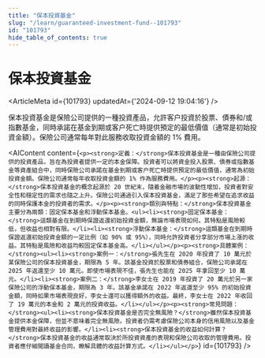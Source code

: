 ```yaml
---
title: "保本投資基金"
slug: "/learn/guaranteed-investment-fund--101793"
id: "101793"
hide_table_of_contents: true
---
```



# 保本投資基金

<ArticleMeta id={101793} updatedAt={'2024-09-12 19:04:16'} />
<div className='border-solid border-b border-t-0 my-4 border-[var(--ifm-color-gray-300)]' />

保本投資基金是保險公司提供的一種投資產品，允許客户投資於股票、債券和/或指數基金，同時承諾在基金到期或客户死亡時提供預定的最低價值（通常是初始投資金額）。保險公司通常每年對此服務收取投資金額的 1% 費用。

<AIContent content={`<p><strong>定義：</strong>保本投資基金是一種由保險公司提供的投資產品，旨在為投資者提供一定的本金保障。投資者可以將資金投入股票、債券或指數基金等資產組合中，同時保險公司承諾在基金到期或客户死亡時提供預定的最低價值，通常為初始投資金額。保險公司通常每年收取投資金額的 1% 作為服務費用。</p><p><strong>起源：</strong>保本投資基金的概念起源於 20 世紀末，隨着金融市場的波動性增加，投資者對安全性和穩定性的需求也隨之上升。保險公司通過引入保本投資基金，滿足了那些希望在追求收益的同時保護本金的投資者的需求。</p><p><strong>類別與特點：</strong>保本投資基金主要分為兩類：固定保本基金和浮動保本基金。<ul><li><strong>固定保本基金：</strong>這類基金在到期時保證返還初始投資金額，無論市場表現如何。其特點是風險較低，但收益也相對有限。</li><li><strong>浮動保本基金：</strong>這類基金在到期時保證返還初始投資金額的一定比例（如 90% 或 95%），同時允許投資者分享部分市場上漲的收益。其特點是風險和收益均較固定保本基金高。</li></ul></p><p><strong>具體案例：</strong><ul><li><strong>案例一：</strong>張先生在 2020 年投資了 10 萬元於某保險公司的保本投資基金，期限為 5 年。該基金投資於股票和債券組合，保險公司承諾在 2025 年返還至少 10 萬元。即使市場表現不佳，張先生也能在 2025 年拿回至少 10 萬元。</li><li><strong>案例二：</strong>李女士在 2019 年投資了 20 萬元於另一家保險公司的浮動保本基金，期限為 3 年。該基金承諾在 2022 年返還至少 95% 的初始投資金額，同時如果市場表現良好，李女士還可以獲得額外的收益。最終，李女士在 2022 年收回了 19 萬元的本金和 2 萬元的投資收益。</li></ul></p><p><strong>常見問題：</strong><ul><li><strong>保本投資基金是否完全無風險？</strong>雖然保本投資基金提供本金保障，但並不意味着完全無風險。投資者仍需考慮保險公司本身的信用風險以及基金管理費用對最終收益的影響。</li><li><strong>保本投資基金的收益如何計算？</strong>保本投資基金的收益通常取決於所投資資產的表現和保險公司收取的管理費用。投資者應仔細閲讀基金合同，瞭解具體的收益計算方式。</li></ul></p>`} id={101793} />
